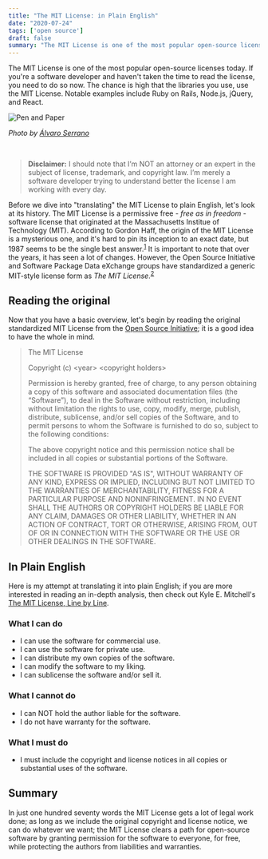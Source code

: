 ```yaml
---
title: "The MIT License: in Plain English"
date: "2020-07-24"
tags: ['open source']
draft: false
summary: "The MIT License is one of the most popular open-source licenses today. If you're a software developer and haven't taken the time to read the license, you need to do so now."
---
```


The MIT License is one of the most popular open-source licenses today. If you're a software developer and haven't taken the time to read the license, you need to do so now. The chance is high that the libraries you use, use the MIT License. Notable examples include Ruby on Rails, Node.js, jQuery, and React.

<Image src="/static/img/mit-license-in-plain-english/alvaro-serrano-pen-and-paper.jpg" height={800} width={1200} priority={true} alt="Pen and Paper" />

*Photo by [Álvaro Serrano](https://unsplash.com/@alvaroserrano)*

<br />

> **Disclaimer:** I should note that I’m NOT an attorney or an expert in the subject of license, trademark, and copyright law. I’m merely a software developer trying to understand better the license I am working with every day.

Before we dive into "translating" the MIT License to plain English, let's look at its history. The MIT License is a permissive free - *free as in freedom* - software license that originated at the Massachusetts Institue of Technology (MIT). According to Gordon Haff, the origin of the MIT License is a mysterious one, and it's hard to pin its inception to an exact date, but 1987 seems to be the single best answer.<sup>[1](https://opensource.com/article/19/4/history-mit-license)</sup> It is important to note that over the years, it has seen a lot of changes. However, the Open Source Initiative and Software Package Data eXchange groups have standardized a generic MIT-style license form as *The MIT License*.<sup>[2](https://writing.kemitchell.com/2016/09/21/MIT-License-Line-by-Line.html)</sup>

## Reading the original

Now that you have a basic overview, let's begin by reading the original standardized MIT License from the [Open Source Initiative](https://opensource.org/licenses/MIT); it is a good idea to have the whole in mind.

> The MIT License
>
> Copyright (c) <year\> <copyright holders\>
>
> Permission is hereby granted, free of charge, to any person obtaining a copy of this software and associated documentation files (the “Software”), to deal in the Software without restriction, including without limitation the rights to use, copy, modify, merge, publish, distribute, sublicense, and/or sell copies of the Software, and to permit persons to whom the Software is furnished to do so, subject to the following conditions:
>
> The above copyright notice and this permission notice shall be included in all copies or substantial portions of the Software.
>
> THE SOFTWARE IS PROVIDED "AS IS", WITHOUT WARRANTY OF ANY KIND, EXPRESS OR IMPLIED, INCLUDING BUT NOT LIMITED TO THE WARRANTIES OF MERCHANTABILITY, FITNESS FOR A PARTICULAR PURPOSE AND NONINFRINGEMENT. IN NO EVENT SHALL THE AUTHORS OR COPYRIGHT HOLDERS BE LIABLE FOR ANY CLAIM, DAMAGES OR OTHER LIABILITY, WHETHER IN AN ACTION OF CONTRACT, TORT OR OTHERWISE, ARISING FROM, OUT OF OR IN CONNECTION WITH THE SOFTWARE OR THE USE OR OTHER DEALINGS IN THE SOFTWARE.

## In Plain English

Here is my attempt at translating it into plain English; if you are more interested in reading an in-depth analysis, then check out Kyle E. Mitchell's [The MIT License, Line by Line](https://writing.kemitchell.com/2016/09/21/MIT-License-Line-by-Line.html).

### What I can do

- I can use the software for commercial use.
- I can use the software for private use.
- I can distribute my own copies of the software.
- I can modify the software to my liking.
- I can sublicense the software and/or sell it.

### What I cannot do

- I can NOT hold the author liable for the software.
- I do not have warranty for the software.

### What I must do

- I must include the copyright and license notices in all copies or substantial uses of the software.

## Summary

In just one hundred seventy words the MIT License gets a lot of legal work done; as long as we include the original copyright and license notice, we can do whatever we want; the MIT License clears a path for open-source software by granting permission for the software to everyone, for free, while protecting the authors from liabilities and warranties.
